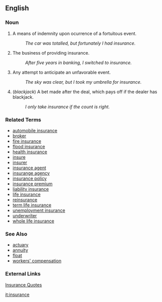 ==English==

===Noun===
# A means of indemnity upon ocurrence of a fortuitous event.
#: ''The car was totalled, but fortunately I had insurance.''
# The business of providing insurance.
#: ''After five years in banking, I switched to insurance.''
# Any attempt to anticipate an unfavorable event.
#: ''The sky was clear, but I took my umbrella for insurance.''
# (''blackjack'') A bet made after the deal, which pays off if the dealer has blackjack.
#: ''I only take insurance if the count is right.''

===Related Terms===
*[[automobile insurance]]
*[[broker]]
*[[fire insurance]]
*[[flood insurance]]
*[[health insurance]]
*[[insure]]
*[[insurer]]
*[[insurance agent]]
*[[insurange agency]]
*[[insurance policy]]
*[[insurance premium]]
*[[liability insurance]]
*[[life insurance]]
*[[reinsurance]]
*[[term life insurance]]
*[[unemployment insurance]]
*[[underwriter]]
*[[whole life insurance]]


===See Also===
*[[actuary]]
*[[annuity]]
*[[float]]
*[[workers' compensation]]

===External Links===
[http://www.insurance-quote.uk.com Insurance Quotes]

[[it:insurance]]